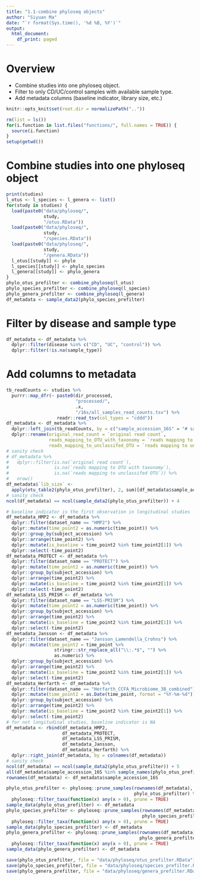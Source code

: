 ```yaml
---
title: "1.1-combine phyloseq objects"
author: "Siyuan Ma"
date: "`r format(Sys.time(), '%d %B, %Y')`"
output: 
  html_document:
    df_print: paged
---
```

# Overview
- Combine studies into one phyloseq object.
- Filter to only CD/UC/control samples with available sample type.
- Add metadata columns (baseline indicator, library size, etc.)
```r
knitr::opts_knit$set(root.dir = normalizePath(".."))
```
```r
rm(list = ls())
for(i.function in list.files("functions/", full.names = TRUE)) {
  source(i.function)
}
setup(getwd())
```

# Combine studies into one phyloseq object
```r
print(studies)
l_otus <- l_species <- l_genera <- list()
for(study in studies) {
  load(paste0("data/phyloseq/",
              study,
              "/otus.RData"))
  load(paste0("data/phyloseq/",
              study,
              "/species.RData"))
  load(paste0("data/phyloseq/",
              study,
              "/genera.RData"))
  l_otus[[study]] <- phylo
  l_species[[study]] <- phylo_species
  l_genera[[study]] <- phylo_genera
}
phylo_otus_prefilter <- combine_phyloseq(l_otus)
phylo_species_prefilter <- combine_phyloseq(l_species)
phylo_genera_prefilter <- combine_phyloseq(l_genera)
df_metadata <- sample_data2(phylo_species_prefilter)
```

# Filter by disease and sample type
```r
df_metadata <- df_metadata %>% 
  dplyr::filter(disease %in% c("CD", "UC", "control")) %>% 
  dplyr::filter(!is.na(sample_type))
```

# Add columns to metadata
```r
tb_readCounts <- studies %>% 
  purrr::map_dfr(~ paste0(dir_processed, 
                          "processed/", 
                          .x, 
                          "/16s/all_samples_read_counts.tsv") %>% 
                   readr::read_tsv(col_types = "cddd"))
df_metadata <- df_metadata %>% 
  dplyr::left_join(tb_readCounts, by = c("sample_accession_16S" = "# sample")) %>% 
  dplyr::rename(original_read_count = `original read count`,
                reads_mapping_to_OTU_with_taxonomy = `reads mapping to OTU with taxonomy`,
                reads_mapping_to_unclassifed_OTU = `reads mapping to unclassifed OTU`)
# sanity check
# df_metadata %>% 
#   dplyr::filter(is.na(`original read count`),
#                 is.na(`reads mapping to OTU with taxonomy`),
#                 is.na(`reads mapping to unclassifed OTU`)) %>% 
#   nrow()
df_metadata$`lib_size` <- 
  apply(otu_table2(phylo_otus_prefilter), 2, sum)[df_metadata$sample_accession_16S]
# sanity check
ncol(df_metadata) == ncol(sample_data2(phylo_otus_prefilter)) + 4
```

```r
# baseline indicator is the first observation in longitudinal studies
df_metadata_HMP2 <- df_metadata %>% 
  dplyr::filter(dataset_name == "HMP2") %>% 
  dplyr::mutate(time_point2 = as.numeric(time_point)) %>% 
  dplyr::group_by(subject_accession) %>% 
  dplyr::arrange(time_point2) %>% 
  dplyr::mutate(is_baseline = time_point2 %in% time_point2[1]) %>% 
  dplyr::select(-time_point2)
df_metadata_PROTECT <- df_metadata %>% 
  dplyr::filter(dataset_name == "PROTECT") %>% 
  dplyr::mutate(time_point2 = as.numeric(time_point)) %>% 
  dplyr::group_by(subject_accession) %>% 
  dplyr::arrange(time_point2) %>% 
  dplyr::mutate(is_baseline = time_point2 %in% time_point2[1]) %>% 
  dplyr::select(-time_point2)
df_metadata_LSS_PRISM <- df_metadata %>% 
  dplyr::filter(dataset_name == "LSS-PRISM") %>% 
  dplyr::mutate(time_point2 = as.numeric(time_point)) %>% 
  dplyr::group_by(subject_accession) %>% 
  dplyr::arrange(time_point2) %>% 
  dplyr::mutate(is_baseline = time_point2 %in% time_point2[1]) %>% 
  dplyr::select(-time_point2)
df_metadata_Jansson <- df_metadata %>% 
  dplyr::filter(dataset_name == "Jansson_Lamendella_Crohns") %>% 
  dplyr::mutate(time_point2 = time_point %>% 
                  stringr::str_replace_all("\\:.*$", "") %>% 
                  as.numeric) %>% 
  dplyr::group_by(subject_accession) %>% 
  dplyr::arrange(time_point2) %>% 
  dplyr::mutate(is_baseline = time_point2 %in% time_point2[1]) %>% 
  dplyr::select(-time_point2)
df_metadata_Herfarth <- df_metadata %>% 
  dplyr::filter(dataset_name == "Herfarth_CCFA_Microbiome_3B_combined") %>% 
  dplyr::mutate(time_point2 = as.Date(time_point, format = "%Y-%m-%d")) %>% 
  dplyr::group_by(subject_accession) %>% 
  dplyr::arrange(time_point2) %>% 
  dplyr::mutate(is_baseline = time_point2 %in% time_point2[1]) %>% 
  dplyr::select(-time_point2)
# for not longitudinal studies, baseline indicator is NA
df_metadata <- rbind(df_metadata_HMP2,
                     df_metadata_PROTECT,
                     df_metadata_LSS_PRISM,
                     df_metadata_Jansson,
                     df_metadata_Herfarth) %>% 
  dplyr::right_join(df_metadata, by = colnames(df_metadata))
# sanity check
ncol(df_metadata) == ncol(sample_data2(phylo_otus_prefilter)) + 5
all(df_metadata$sample_accession_16S %in% sample_names(phylo_otus_prefilter))
rownames(df_metadata) <- df_metadata$sample_accession_16S
```
```r
phylo_otus_prefilter <- phyloseq::prune_samples(rownames(df_metadata), 
                                                phylo_otus_prefilter) %>% 
  phyloseq::filter_taxa(function(x) any(x > 0), prune = TRUE)
sample_data(phylo_otus_prefilter) <- df_metadata
phylo_species_prefilter <- phyloseq::prune_samples(rownames(df_metadata), 
                                                   phylo_species_prefilter) %>% 
  phyloseq::filter_taxa(function(x) any(x > 0), prune = TRUE)
sample_data(phylo_species_prefilter) <- df_metadata
phylo_genera_prefilter <- phyloseq::prune_samples(rownames(df_metadata), 
                                                  phylo_genera_prefilter) %>% 
  phyloseq::filter_taxa(function(x) any(x > 0), prune = TRUE)
sample_data(phylo_genera_prefilter) <- df_metadata

save(phylo_otus_prefilter, file = "data/phyloseq/otus_prefilter.RData")
save(phylo_species_prefilter, file = "data/phyloseq/species_prefilter.RData")
save(phylo_genera_prefilter, file = "data/phyloseq/genera_prefilter.RData")
```
